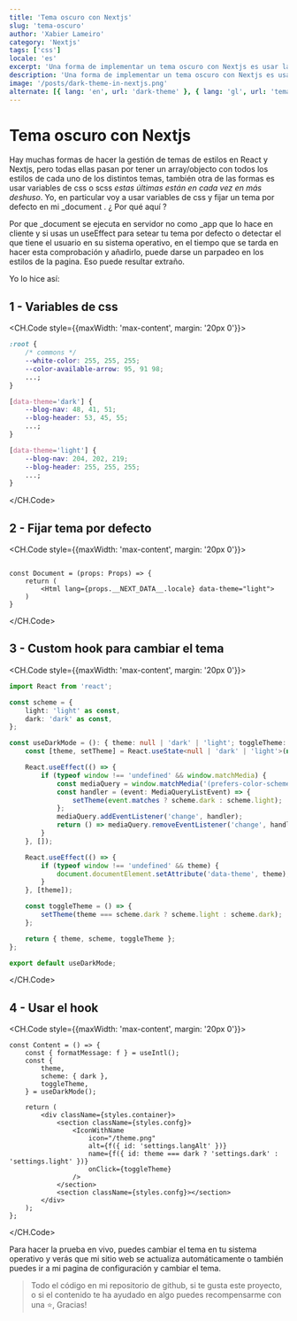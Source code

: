 ```yaml
---
title: 'Tema oscuro con Nextjs'
slug: 'tema-oscuro'
author: 'Xabier Lameiro'
category: 'Nextjs'
tags: ['css']
locale: 'es'
excerpt: 'Una forma de implementar un tema oscuro con Nextjs es usar las variables CSS y, un custom hook para cambiar el tema y así cambiar el valor de las variables.'
description: 'Una forma de implementar un tema oscuro con Nextjs es usar las variables CSS y, un custom hook para cambiar el tema y así cambiar el valor de las variables.'
image: '/posts/dark-theme-in-nextjs.png'
alternate: [{ lang: 'en', url: 'dark-theme' }, { lang: 'gl', url: 'tema-escuro' }]
---
```


# Tema oscuro con Nextjs

<Date date="02-03-2023" />

<GoogleAdsense slot="6172794554" horizontal />

Hay muchas formas de hacer la gestión de temas de estilos en React y Nextjs, pero todas ellas pasan por tener un array/objecto con todos los estilos de cada uno de los distintos temas, también
otra de las formas es usar variables de css o scss _estas últimas están en cada vez en más deshuso_. Yo, en particular voy a usar variables de css y fijar un tema por defecto en mi \_document . ¿ Por qué aquí ?

Por que \_document se ejecuta en servidor no como \_app que lo hace en cliente y si usas un useEffect para setear tu tema por defecto o detectar el que tiene el usuario en su sistema operativo,
en el tiempo que se tarda en hacer esta comprobación y añadirlo, puede darse un parpadeo en los estilos de la pagina. Eso puede resultar extraño.

Yo lo hice así:

## 1 - Variables de css

<CH.Code style={{maxWidth: 'max-content', margin: '20px 0'}}>

```css globals.css
:root {
    /* commons */
    --white-color: 255, 255, 255;
    --color-available-arrow: 95, 91 98;
    ...;
}

[data-theme='dark'] {
    --blog-nav: 48, 41, 51;
    --blog-header: 53, 45, 55;
    ...;
}

[data-theme='light'] {
    --blog-nav: 204, 202, 219;
    --blog-header: 255, 255, 255;
    ...;
}
```

</CH.Code>

## 2 - Fijar tema por defecto

<CH.Code style={{maxWidth: 'max-content', margin: '20px 0'}}>

```tsx _document.tsx mark=4

const Document = (props: Props) => {
    return (
        <Html lang={props.__NEXT_DATA__.locale} data-theme="light">
    )
}

```

</CH.Code>

## 3 - Custom hook para cambiar el tema

<CH.Code style={{maxWidth: 'max-content', margin: '20px 0'}}>

```ts useDarkMode.ts
import React from 'react';

const scheme = {
    light: 'light' as const,
    dark: 'dark' as const,
};

const useDarkMode = (): { theme: null | 'dark' | 'light'; toggleTheme: () => void; scheme: typeof scheme } => {
    const [theme, setTheme] = React.useState<null | 'dark' | 'light'>(null);

    React.useEffect(() => {
        if (typeof window !== 'undefined' && window.matchMedia) {
            const mediaQuery = window.matchMedia('(prefers-color-scheme: dark)');
            const handler = (event: MediaQueryListEvent) => {
                setTheme(event.matches ? scheme.dark : scheme.light);
            };
            mediaQuery.addEventListener('change', handler);
            return () => mediaQuery.removeEventListener('change', handler);
        }
    }, []);

    React.useEffect(() => {
        if (typeof window !== 'undefined' && theme) {
            document.documentElement.setAttribute('data-theme', theme);
        }
    }, [theme]);

    const toggleTheme = () => {
        setTheme(theme === scheme.dark ? scheme.light : scheme.dark);
    };

    return { theme, scheme, toggleTheme };
};

export default useDarkMode;
```

</CH.Code>

## 4 - Usar el hook

<CH.Code style={{maxWidth: 'max-content', margin: '20px 0'}}>

```tsx settings.tsx mark=3,4,5,6,15,16
const Content = () => {
    const { formatMessage: f } = useIntl();
    const {
        theme,
        scheme: { dark },
        toggleTheme,
    } = useDarkMode();

    return (
        <div className={styles.container}>
            <section className={styles.confg}>
                <IconWithName
                    icon="/theme.png"
                    alt={f({ id: 'settings.langAlt' })}
                    name={f({ id: theme === dark ? 'settings.dark' : 'settings.light' })}
                    onClick={toggleTheme}
                />
            </section>
            <section className={styles.confg}></section>
        </div>
    );
};
```

</CH.Code>

Para hacer la prueba en vivo, puedes cambiar el tema en tu sistema operativo y verás que mi sitio web se actualiza automáticamente o también puedes ir a mi pagina de configuración y cambiar el tema.

> Todo el código en mi repositorio de github, si te gusta este proyecto, o si el contenido te ha ayudado en algo puedes recompensarme con una ⭐️, Gracias!
